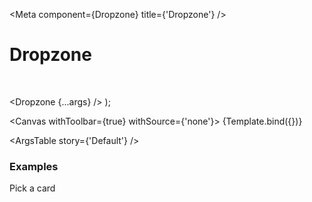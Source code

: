 

<Meta
  component={Dropzone}
  title={'Dropzone'}
/>

# Dropzone

<br/>

  <Dropzone {...args} />
);

<Canvas withToolbar={true} withSource={'none'}>
  <Story name='Default' args={{}}>
    {Template.bind({})}
  </Story>
</Canvas>

<ArgsTable story={'Default'} />

### Examples

<Canvas>
  <Story name='With text'>
    <Dropzone>
      <p>Pick a card</p>
    </Dropzone>
  </Story>
</Canvas>
